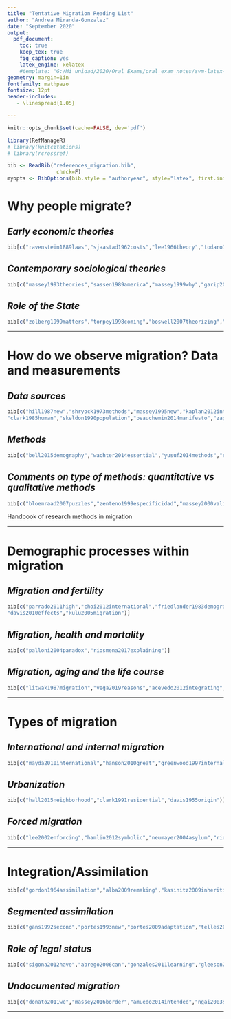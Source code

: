 ```yaml
---
title: "Tentative Migration Reading List"
author: "Andrea Miranda-Gonzalez"
date: "September 2020"
output: 
  pdf_document:
    toc: true
    keep_tex: true
    fig_caption: yes
    latex_engine: xelatex
    #template: "G:/Mi unidad/2020/Oral Exams/oral_exam_notes/svm-latex-syllabus.tex"
geometry: margin=1in
fontfamily: mathpazo
fontsize: 12pt
header-includes:
   - \linespread{1.05}

---
```

```r
knitr::opts_chunk$set(cache=FALSE, dev='pdf')

library(RefManageR)
# library(knitcitations)
# library(rcrossref)

bib <- ReadBib("references_migration.bib",
                check=F)
myopts <- BibOptions(bib.style = "authoryear", style="latex", first.inits=FALSE, max.names = 20, sorting="ydnt")
```


# **Why people migrate?** 
## *Early economic theories*

```r
bib[c("ravenstein1889laws","sjaastad1962costs","lee1966theory","todaro1969model","zelinsky1971hypothesis","harris1970migration","stark1989relative","stark1985new","borjas1989economic","chiswick1999immigrants")]
```

## *Contemporary sociological theories*

```r
bib[c("massey1993theories","sassen1989america","massey1999why","garip2019move","piore1979birds","mckeown2004global","hatton2005global","ryo2013deciding","williams2012migration")]

``` 

## *Role of the State*
```r
bib[c("zolberg1999matters","torpey1998coming","boswell2007theorizing","neumayer2005bogus","freeman1995modes","hollifield2014dilemmas","cornelius2005controlling","ruhs2008numbers")]
```    

***
# **How do we observe migration? Data and measurements**
## *Data sources*
```r

bib[c("hill1987new","shryock1973methods","massey1995new","kaplan2012interstate","schmertmann1992estimation","bell2003comparing","dumont2005counting","bycroft2006challenges","van2006foreign","nicholson1990hidden","rees2000problems",
"clark1985human","skeldon1990population","beauchemin2014manifesto","zagheni2014inferring","messias2016migration","moed2014bibliometric","hawelka2014geo","zagheni2017leveraging","blumenstock2012inferring","ruggles2014big","hughes2016inferring","weber2015demographic","cesare2018promises")]
```
  
## *Methods*
```r

bib[c("bell2015demography","wachter2014essential","yusuf2014methods","rogers2010indirect","bell2015internal","bell2002cross","rees2000problems","rees2017impact","rogers1981model","bernard2017cohort","bernard2014life","bijak2005bayesian","bijak2010forecasting","klabunde2016decision","riosmena2016potential","liu2016prospects")]
```

## *Comments on type of methods: quantitative vs qualitative methods*
```r
bib[c("bloemraad2007puzzles","zenteno1999especificidad","massey2000validation","willekens2016international")]

```  
   Handbook of research methods in migration
   

***
# **Demographic processes within migration**
## *Migration and fertility*
```r
bib[c("parrado2011high","choi2012international","friedlander1983demographic",
"davis2010effects","kulu2005migration")]
```

## *Migration, health and mortality*
```r
bib[c("palloni2004paradox","riosmena2017explaining")]
```

## *Migration, aging and the life course*
```r
bib[c("litwak1987migration","vega2019reasons","acevedo2012integrating","ruiz2013hispanic","feliciano2005educational")]

```

***
# **Types of migration **
## *International and internal migration*
```r
bib[c("mayda2010international","hanson2010great","greenwood1997internal","johnson2017frozen","flippen2013relative")]
```  

## *Urbanization*
```r
bib[c("hall2015neighborhood","clark1991residential","davis1955origin")]
``` 

## *Forced migration* 

```r
bib[c("lee2002enforcing","hamlin2012symbolic","neumayer2004asylum","riosmena2018climate","schon2019motivation","zolberg1986international","nwokeji2001african","horowitz1991victims")]
```  

***
# **Integration/Assimilation**
```r
bib[c("gordon1964assimilation","alba2009remaking","kasinitz2009inheriting","perlmann2005italians","alba2014mexican","lee2015asian","brown2006assimilation")]
```

## *Segmented assimilation*
```r
bib[c("gans1992second","portes1993new","portes2009adaptation","telles2008generations","xie2011social","haller2011dreams","soehl2020social")]
```  

## *Role of legal status*
```r
bib[c("sigona2012have","abrego2006can","gonzales2011learning","gleeson2010labor","menjivar2012legal","dreby2012burden","brown2011refugees","menjivar2006liminal","yoshikawa2011immigrants","dreby2015everyday","gonzales2016lives","bean2015parents","cainkar2009homeland")]
```

## *Undocumented migration*
```r
bib[c("donato2011we","massey2016border","amuedo2014intended","ngai2003strange","de2004legal","de2002migrant","nevins2002operation")]
```
***

<!-- # **Important characteristic of migrants**

## *Gender* 
```r
bib[c("pedraza1991women","hondagneu2000feminism","lutz2010gender","mahler2006gender","pessar2003transnational","cantu2009sexuality","acosta2008lesbianas","kunz2008remittances","semyonov2005labor","cerrutti2001auspices","curran2003engendering","kanaiaupuni2000reframing","massey2006international")]  
```

## *Children*
```r
bib[c("huijsmans2011child","dobson2009unpacking","white2011children","donato2015children","donato2011migration","dreby2012burden")]

```  

## *The family*
```r
bib[c("mincer1978family","boyd1989family","bielby1992will","shauman2007family","shauman2010gender","cooke2009longitudinal","raghuram2004difference","kulu2007family","cooke2008migration","lacroix2019life","de2008family","nobles2013migration","nobles2011parenting","gao2010impact","yeung2016left","de1993family","de2008family","desai2008negotiated","de2010migration")]
```

## *Networks*
```r
bib[c("portes1998social","massey1993theories","granovetter1973","wilson1998weak","garip2008social","liu2013migrant","palloni2001social","mouw2006estimating","aguilera2003social","massey2011social","montgomery1991","davis2002domestic","fussell2004limits","delechat2001international","curran2003engendering","kanaiaupuni2000reframing","creighton2013migration")]
```

# **Mexico-US migration**
See syllabus for ''Teorias sociales de la migracion''. Also need to talk about return migration and circular migration.

```r
bib[c("massey1997s","fussell2004sources","davis2002domestic","hill2005mexico","roberts1997china","durand2017")]

``` -->




